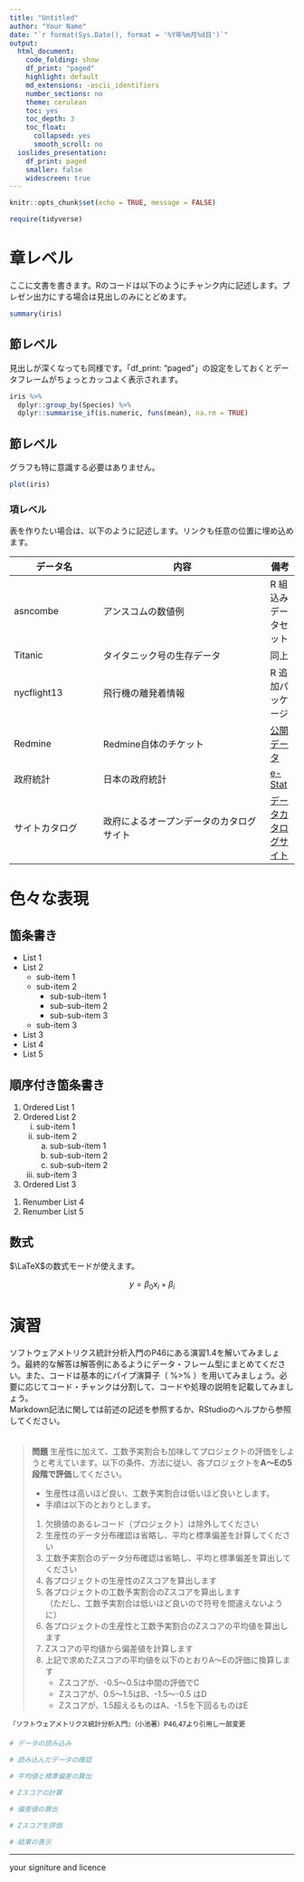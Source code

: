 ```yaml
---
title: "Untitled"
author: "Your Name"
date: "`r format(Sys.Date(), format = '%Y年%m月%d日')`"
output:
  html_document:
    code_folding: show
    df_print: "paged"
    highlight: default
    md_extensions: -ascii_identifiers
    number_sections: no
    theme: cerulean
    toc: yes
    toc_depth: 3
    toc_float:
      collapsed: yes
      smooth_scroll: no
  ioslides_presentation:
    df_print: paged
    smaller: false
    widescreen: true
---
```


```r
knitr::opts_chunk$set(echo = TRUE, message = FALSE)

require(tidyverse)
```

# 章レベル
ここに文書を書きます。Rのコードは以下のようにチャンク内に記述します。プレゼン出力にする場合は見出しのみにとどめます。  

```r
summary(iris)
```

## 節レベル
見出しが深くなっても同様です。「df_print: "paged"」の設定をしておくとデータフレームがちょっとカッコよく表示されます。  

```r
iris %>% 
  dplyr::group_by(Species) %>% 
  dplyr::summarise_if(is.numeric, funs(mean), na.rm = TRUE)
```

## 節レベル
グラフも特に意識する必要はありません。  
```r
plot(iris)
```

### 項レベル
表を作りたい場合は、以下のように記述します。リンクも任意の位置に埋め込めます。  

データ名       | 内容                       | 備考
---------------|----------------------------|-----
asncombe       | アンスコムの数値例         | R 組込みデータセット
Titanic        | タイタニック号の生存データ | 同上
nycflight13    | 飛行機の離発着情報         | R 追加パッケージ
Redmine        | Redmine自体のチケット      |  [公開データ](http://www.redmine.org/projects/redmine/issues)
政府統計       | 日本の政府統計             | [e-Stat](https://www.e-stat.go.jp/)
サイトカタログ | 政府によるオープンデータのカタログサイト | [データカタログサイト](http://www.data.go.jp/)

# 色々な表現

## 箇条書き

* List 1
* List 2
    * sub-item 1
    + sub-item 2
        * sub-sub-item 1
        + sub-sub-item 2
        - sub-sub-item 3
    - sub-item 3
* List 3
+ List 4
- List 5

## 順序付き箇条書き

1. Ordered List 1
1. Ordered List 2
    i) sub-item 1
    i) sub-item 2
        a. sub-sub-item 1
        a. sub-sub-item 2
        a. sub-sub-item 2
    i) sub-item 3
1. Ordered List 3
(@) Renumber List 4
(@) Renumber List 5

## 数式
$\LaTeX$の数式モードが使えます。

$$y = \beta_{0} x_{i} + \beta_{i}$$

# 演習
ソフトウェアメトリクス統計分析入門のP46にある演習1.4を解いてみましょう。最終的な解答は解答例にあるようにデータ・フレーム型にまとめてください。また、コードは基本的にパイプ演算子（ %>% ）を用いてみましょう。必要に応じてコード・チャンクは分割して、コードや処理の説明を記載してみましょう。  
Markdown記法に関しては前述の記述を参照するか、RStudioのヘルプから参照してください。  
　  

> **問題**
> 生産性に加えて、工数予実割合も加味してプロジェクトの評価をしようと考えています。以下の条件、方法に従い、各プロジェクトを**A～Eの5段階で評価**してください。  
>   
> * 生産性は高いほど良い、工数予実割合は低いほど良いとします。
> * 手順は以下のとおりとします。
> 
> 1. 欠損値のあるレコード（プロジェクト）は除外してください
> 1. 生産性のデータ分布確認は省略し、平均と標準偏差を計算してください
> 1. 工数予実割合のデータ分布確認は省略し、平均と標準偏差を算出してください
> 1. 各プロジェクトの生産性のZスコアを算出します
> 1. 各プロジェクトの工数予実割合のZスコアを算出します	
>    （ただし、工数予実割合は低いほど良いので符号を間違えないように）
> 1. 各プロジェクトの生産性と工数予実割合のZスコアの平均値を算出します
> 1. Zスコアの平均値から偏差値を計算します
> 1. 上記で求めたZスコアの平均値を以下のとおりA～Eの評価に換算します
>     + Zスコアが、-0.5～0.5は中間の評価でC
>     + Zスコアが、0.5～1.5はB、-1.5～-0.5 はD
>     + Zスコアが、1.5超えるものはA、-1.5を下回るものはE

^『ソフトウェアメトリクス統計分析入門』（小池著）P46,47より引用し一部変更^
　  

```r
# データの読み込み

# 読み込んだデータの確認

# 平均値と標準偏差の算出

# Zスコアの計算

# 偏差値の算出

# Zスコアを評価

# 結果の表示

```


---

your signiture and licence